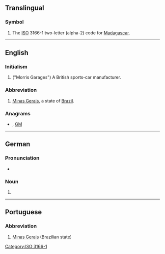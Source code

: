 {{also|mg|Mg|.mg|m.g.}}
==Translingual==

===Symbol===
{{head|mul|symbol}}
# The [[ISO]] 3166-1 two-letter (alpha-2) code for [[Madagascar]].

[[Category:ISO 3166-1]]

----

==English==
{{wikipedia|MG (car)}}

===Initialism===
{{rfc-header|Initialism}}
{{head|en|initialism}}

# ("Morris Garages") A British sports-car manufacturer.

===Abbreviation===
{{rfc-header|Abbreviation}}
{{head|en|abbreviation}}

# [[Minas Gerais]], a state of [[Brazil]].

===Anagrams===
* {{l|en|gm}}, [[GM#English|GM]]

----

==German==

===Pronunciation===
* {{IPA|/ɛmˈɡeː/|lang=de}}

===Noun===
{{de-noun|n|MG|gen2=MGs|MGs|pl2=MG}}

# {{initialism of|Maschinengewehr||machine gun|lang=de}}

----

==Portuguese==

===Abbreviation===
{{rfc-header|Abbreviation}}
{{head|pt|abbreviation}}

# [[Minas Gerais]] (Brazilian state)